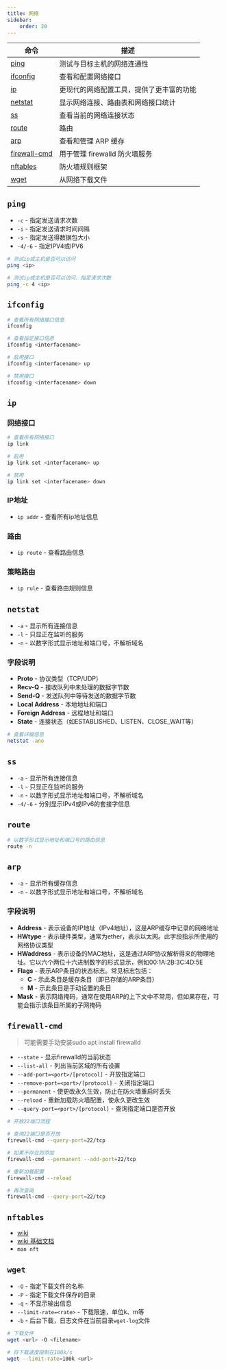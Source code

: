 ```yaml
---
title: 网络
sidebar:
    order: 20
---
```


| 命令                          | 描述                                     |
| ----------------------------- | ---------------------------------------- |
| [ping](#ping)                 | 测试与目标主机的网络连通性               |
| [ifconfig](#ifconfig)         | 查看和配置网络接口                       |
| [ip](#ip)                     | 更现代的网络配置工具，提供了更丰富的功能 |
| [netstat](#netstat)           | 显示网络连接、路由表和网络接口统计       |
| [ss](#ss)                     | 查看当前的网络连接状态                   |
| [route](#route)               | 路由                                     |
| [arp](#arp)                   | 查看和管理 ARP 缓存                      |
| [firewall-cmd](#firewall-cmd) | 用于管理 firewalld 防火墙服务            |
| [nftables](#nftables)         | 防火墙规则框架                           |
| [wget](#wget)                 | 从网络下载文件                           |

## `ping`

- `-c` - 指定发送请求次数
- `-i` - 指定发送请求时间间隔
- `-s` - 指定发送得数据包大小
- `-4/-6` - 指定IPV4或IPV6

```bash
# 测试ip或主机是否可以访问
ping <ip>

# 测试ip或主机是否可以访问，指定请求次数
ping -c 4 <ip>
```

## `ifconfig`

```bash
# 查看所有网络接口信息
ifconfig

# 查看指定接口信息
ifconfig <interfacename>

# 启用接口
ifconfig <interfacename> up

# 禁用接口
ifconfig <interfacename> down
```

## `ip`

### 网络接口

```bash
# 查看所有网络接口
ip link

# 启用
ip link set <interfacename> up

# 禁用
ip link set <interfacename> down
```

### IP地址

- `ip addr` - 查看所有ip地址信息

### 路由

- `ip route` - 查看路由信息

### 策略路由

- `ip rule` - 查看路由规则信息

## `netstat`

- `-a` - 显示所有连接信息
- `-l` - 只显正在监听的服务
- `-n` - 以数字形式显示地址和端口号，不解析域名

### 字段说明

- **Proto** - 协议类型（TCP/UDP）
- **Recv-Q** - 接收队列中未处理的数据字节数
- **Send-Q** - 发送队列中等待发送的数据字节数
- **Local Address** - 本地地址和端口
- **Foreign Address** - 远程地址和端口
- **State** - 连接状态（如ESTABLISHED、LISTEN、CLOSE_WAIT等）

```bash
# 查看详细信息
netstat -ano
```

## `ss`

- `-a` - 显示所有连接信息
- `-l` - 只显正在监听的服务
- `-n` - 以数字形式显示地址和端口号，不解析域名
- `-4/-6` - 分别显示IPv4或IPv6的套接字信息

## `route`

```bash
# 以数字形式显示地址和端口号的路由信息
route -n
```

## `arp`

- `-a` - 显示所有缓存信息
- `-n` - 以数字形式显示地址和端口号，不解析域名

### 字段说明

- **Address** - 表示设备的IP地址（IPv4地址），这是ARP缓存中记录的网络地址
- **HWtype** - 表示硬件类型，通常为ether，表示以太网。此字段指示所使用的网络协议类型
- **HWaddress** - 表示设备的MAC地址，这是通过ARP协议解析得来的物理地址。它以六个两位十六进制数字的形式显示，例如00:1A:2B:3C:4D:5E
- **Flags** - 表示ARP条目的状态标志。常见标志包括：
    - **C** - 示此条目是缓存条目（即已存储的ARP条目）
    - **M** - 示此条目是手动设置的条目
- **Mask** - 表示网络掩码，通常在使用ARP的上下文中不常用，但如果存在，可能会指示该条目所属的子网掩码

## `firewall-cmd`

> 可能需要手动安装sudo apt install firewalld

- `--state` - 显示firewalld的当前状态
- `--list-all` - 列出当前区域的所有设置
- `--add-port=<port>/[protocol]` - 开放指定端口
- `--remove-port=<port>/[protocol]` - 关闭指定端口
- `--permanent` - 使更改永久生效，防止在防火墙重启时丢失
- `--reload` - 重新加载防火墙配置，使永久更改生效
- `--query-port=<port>/[protocol]` - 查询指定端口是否开放

```bash
# 开放22端口流程

# 查询22端口是否开放
firewall-cmd --query-port=22/tcp

# 如果不存在则添加
firewall-cmd --permanent --add-port=22/tcp

# 重新加载配置
firewall-cmd --reload

# 再次查询
firewall-cmd --query-port=22/tcp
```

## `nftables`

- [wiki](https://wiki.nftables.org/wiki-nftables/index.php/Main_Page)
- [wiki 基础文档](https://wiki.nftables.org/wiki-nftables/index.php/Quick_reference-nftables_in_10_minutes)
- `man nft`

## `wget`

- `-O` - 指定下载文件的名称
- `-P` - 指定下载文件保存的目录
- `-q` - 不显示输出信息
- `--limit-rate=<rate>` - 下载限速，单位k、m等
- `-b` - 后台下载，日志文件在当前目录`wget-log`文件

```bash
# 下载文件
wget <url> -O <filename>

# 将下载速度限制在100k/s
wget --limit-rate=100k <url>
```
